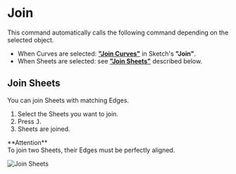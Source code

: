 
# Join

<Reference shortcut="J" command="Join" button="" />

This command automatically calls the following command depending on the selected object.
- When Curves are selected: [**"Join Curves"**](../sketch/join#join-Curves) in Sketch's **"Join"**.
- When Sheets are selected: see [**"Join Sheets"**](#join-sheets) described below.

## Join Sheets

You can join Sheets with matching Edges.

1. Select the Sheets you want to join.
2. Press <kbd>J</kbd>.
3. Sheets are joined.

<Callout emoji="❗">
**Attention**<br />
To join two Sheets, their Edges must be perfectly aligned.
</Callout>

![Join Sheets](/img/join-sheets.gif)
